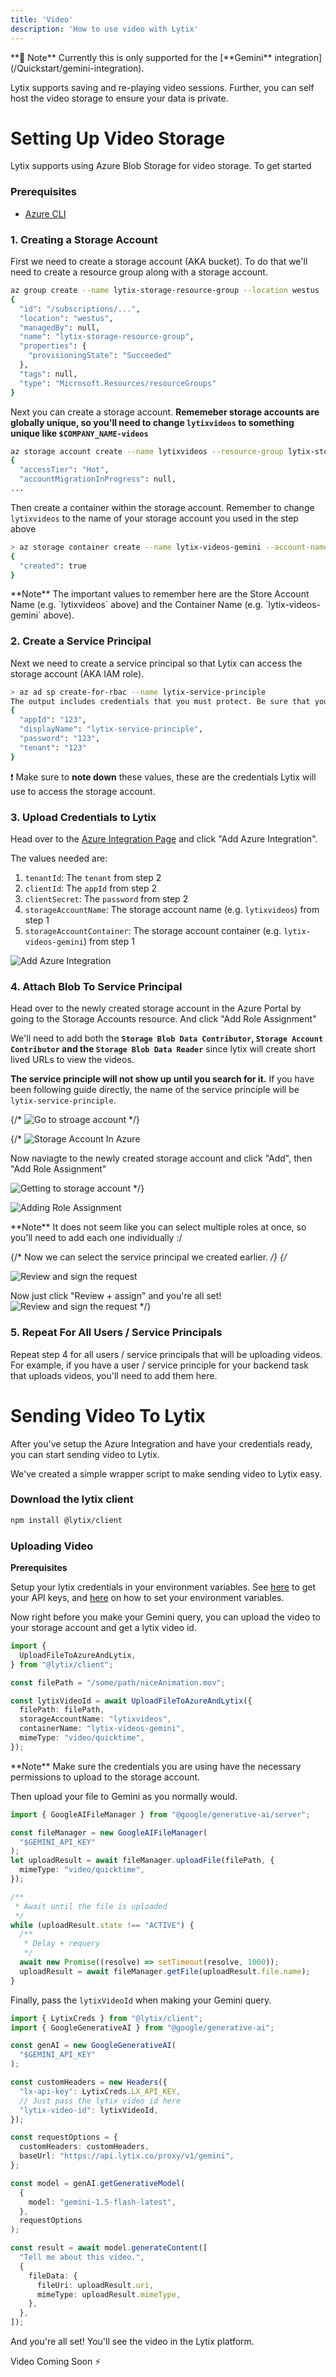 ```yaml
---
title: 'Video'
description: 'How to use video with Lytix'
---
```


<Note>
  **🚨 Note** Currently this is only supported for the [**Gemini** integration](/Quickstart/gemini-integration).
</Note>

Lytix supports saving and re-playing video sessions. Further, you can self host the video storage to ensure your data is private.

# Setting Up Video Storage

Lytix supports using Azure Blob Storage for video storage. To get started

### Prerequisites

- [Azure CLI](https://learn.microsoft.com/en-us/cli/azure/get-started-with-azure-cli)

### 1. Creating a Storage Account

First we need to create a storage account (AKA bucket). To do that we'll need to create a resource group along with a storage account.

```sh
az group create --name lytix-storage-resource-group --location westus
{
  "id": "/subscriptions/...",
  "location": "westus",
  "managedBy": null,
  "name": "lytix-storage-resource-group",
  "properties": {
    "provisioningState": "Succeeded"
  },
  "tags": null,
  "type": "Microsoft.Resources/resourceGroups"
}
```

Next you can create a storage account. **Rememeber storage accounts are globally unique, so you'll need to change `lytixvideos` to something unique like `$COMPANY_NAME-videos`**

```sh
az storage account create --name lytixvideos --resource-group lytix-storage-resource-group
{
  "accessTier": "Hot",
  "accountMigrationInProgress": null,
...
```

Then create a container within the storage account. Remember to change `lytixvideos` to the name of your storage account you used in the step above

```sh
> az storage container create --name lytix-videos-gemini --account-name lytixvideos
{
  "created": true
}
```

<Note>
  **Note** The important values to remember here are the Store Account Name (e.g. `lytixvideos` above) and the Container Name (e.g. `lytix-videos-gemini` above). 
</Note>

### 2. Create a Service Principal 

Next we need to create a service principal so that Lytix can access the storage account (AKA IAM role).

```sh
> az ad sp create-for-rbac --name lytix-service-principle
The output includes credentials that you must protect. Be sure that you do not include these credentials in your code or check the credentials into your source control. For more information, see https://aka.ms/azadsp-cli
{
  "appId": "123",
  "displayName": "lytix-service-principle",
  "password": "123",
  "tenant": "123"
}
```

❗ Make sure to **note down** these values, these are the credentials Lytix will use to access the storage account.

### 3. Upload Credentials to Lytix
 
Head over to the [Azure Integration Page](https://lab.lytix.co/home/settings/azure) and click "Add Azure Integration".

The values needed are: 
1. `tenantId`: The `tenant` from step 2
2. `clientId`: The `appId` from step 2
3. `clientSecret`: The `password` from step 2
4. `storageAccountName`: The storage account name (e.g. `lytixvideos`) from step 1
5. `storageAccountContainer`: The storage account container (e.g. `lytix-videos-gemini`) from step 1

![Add Azure Integration](https://lytix-cdn.s3.amazonaws.com/documentationAssets/multimodal/addAzureIntegrationLytix.gif)

### 4. Attach Blob To Service Principal

Head over to the newly created storage account in the Azure Portal by going to the Storage Accounts resource. And click "Add Role Assignment"

We'll need to add both the **`Storage Blob Data Contributor`, `Storage Account Contributor` and the `Storage Blob Data Reader`** since lytix will create short lived URLs to view the videos.

**The service principle will not show up until you search for it.** If you have been following guide directly, the name of the service principle will be `lytix-service-principle`.


{/* ![Go to stroage account](https://lytix-cdn.s3.amazonaws.com/documentationAssets/multimodal/goToStoageAccount.gif) */}

{/* 
![Storage Account In Azure](/images/multimodal/storageAccountAzure.png)

Now naviagte to the newly created storage account and click "Add", then "Add Role Assignment"

![Getting to storage account](/images/multimodal/gettingToBucket.png) */}


![Adding Role Assignment](https://lytix-cdn.s3.amazonaws.com/documentationAssets/multimodal/addRoles.gif)

<Note>
  **Note** It does not seem like you can select multiple roles at once, so you'll need to add each one individually :/
</Note>

{/* Now we can select the service principal we created earlier. */}
{/* 

![Review and sign the request](/images/multimodal/selectServicePrinciple.png)

Now just click "Review + assign" and you're all set!
![Review and sign the request](/images/multimodal/reviewAndSign.png) */}

### 5. Repeat For All Users / Service Principals

Repeat step 4 for all users / service principals that will be uploading videos. For example, if you have a user / service principle for your backend task that uploads videos, you'll need to add them here. 


# Sending Video To Lytix

After you've setup the Azure Integration and have your credentials ready, you can start sending video to Lytix.

We've created a simple wrapper script to make sending video to Lytix easy. 


### Download the lytix client

```sh
npm install @lytix/client
```

### Uploading Video

**Prerequisites**

Setup your lytix credentials in your environment variables. See [here](/APIKeys/api-key-setup) to get your API keys, and [here](/APIKeys/env-var-setup.mdx) on how to set your environment variables.

Now right before you make your Gemini query, you can upload the video to your storage account and get a lytix video id.

```ts
import {
  UploadFileToAzureAndLytix,
} from "@lytix/client";

const filePath = "/some/path/niceAnimation.mov";

const lytixVideoId = await UploadFileToAzureAndLytix({
  filePath: filePath,
  storageAccountName: "lytixvideos",
  containerName: "lytix-videos-gemini",
  mimeType: "video/quicktime",
});
```

<Note>
  **Note** Make sure the credentials you are using have the necessary permissions to upload to the storage account.
</Note>

Then upload your file to Gemini as you normally would.

```ts
import { GoogleAIFileManager } from "@google/generative-ai/server";

const fileManager = new GoogleAIFileManager(
  "$GEMINI_API_KEY"
);
let uploadResult = await fileManager.uploadFile(filePath, {
  mimeType: "video/quicktime",
});

/**
 * Await until the file is uploaded
 */
while (uploadResult.state !== "ACTIVE") {
  /**
   * Delay + requery
   */
  await new Promise((resolve) => setTimeout(resolve, 1000));
  uploadResult = await fileManager.getFile(uploadResult.file.name);
}
```

Finally, pass the `lytixVideoId` when making your Gemini query.

```ts
import { LytixCreds } from "@lytix/client";
import { GoogleGenerativeAI } from "@google/generative-ai";

const genAI = new GoogleGenerativeAI(
  "$GEMINI_API_KEY"
);

const customHeaders = new Headers({
  "lx-api-key": LytixCreds.LX_API_KEY,
  // Just pass the lytix video id here
  "lytix-video-id": lytixVideoId,
});

const requestOptions = {
  customHeaders: customHeaders,
  baseUrl: "https://api.lytix.co/proxy/v1/gemini",
};

const model = genAI.getGenerativeModel(
  {
    model: "gemini-1.5-flash-latest",
  },
  requestOptions
);

const result = await model.generateContent([
  "Tell me about this video.",
  {
    fileData: {
      fileUri: uploadResult.uri,
      mimeType: uploadResult.mimeType,
    },
  },
]);
```


And you're all set! You'll see the video in the Lytix platform.

Video Coming Soon ⚡